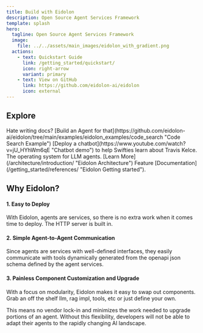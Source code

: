 ```yaml
---
title: Build with Eidolon
description: Open Source Agent Services Framework
template: splash
hero:
  tagline: Open Source Agent Services Framework
  image:
    file: ../../assets/main_images/eidolon_with_gradient.png
  actions:
    - text: Quickstart Guide
      link: /getting_started/quickstart/
      icon: right-arrow
      variant: primary
    - text: View on GitHub
      link: https://github.com/eidolon-ai/eidolon
      icon: external
---
```



## Explore

<CardGrid>
	<Card title="Examples" icon="pencil">
		 Hate writing docs? [Build an Agent for that](https://github.com/eidolon-ai/eidolon/tree/main/examples/eidolon_examples/code_search "Code Search Example")
	</Card>
	<Card title="Demos" icon="youtube">
		 [Deploy a chatbot](https://www.youtube.com/watch?v=jU_HYhWm6qE "Chatbot demo") to help Swifties learn about Travis Kelce.
	</Card>
	<Card title="Architecture" icon="open-book">
		The operating system for LLM agents. [Learn More](/architecture/introduction/ "Eidolon Architecture")
	</Card>
	<Card title="References" icon="document">
		Feature [Documentation](/getting_started/references/ "Eidolon Getting started").
	</Card>
</CardGrid>

## Why Eidolon?
#### 1. Easy to Deploy
With Eidolon, agents are services, so there is no extra work when it comes time to deploy. The HTTP server is built in.
#### 2. Simple Agent-to-Agent Communication
Since agents are services with well-defined interfaces, they easily communicate with tools dynamically generated from the openapi json schema defined by the agent services.
#### 3. Painless Component Customization and Upgrade
With a focus on modularity, Eidolon makes it easy to swap out components. Grab an off the shelf llm, rag impl, tools, etc or just define your own.

This means no vendor lock-in and minimizes the work needed to upgrade portions of an agent. Without this flexibility, developers will not be able to adapt their agents to the rapidly changing AI landscape.